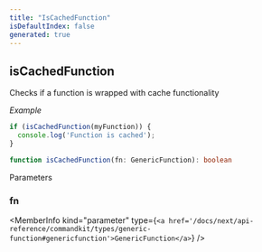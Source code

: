```yaml
---
title: "IsCachedFunction"
isDefaultIndex: false
generated: true
---
```



<!-- This file was generated from the CommandKit source. Do not modify. Instead, re-run the "docgen" script -->


## isCachedFunction

<GenerationInfo sourceFile="packages/cache/src/use-cache.ts" sourceLine="281" packageName="@commandkit/cache" />

Checks if a function is wrapped with cache functionality



*Example*

```ts
if (isCachedFunction(myFunction)) {
  console.log('Function is cached');
}
```

```ts title="Signature"
function isCachedFunction(fn: GenericFunction): boolean
```
Parameters

### fn

<MemberInfo kind="parameter" type={`<a href='/docs/next/api-reference/commandkit/types/generic-function#genericfunction'>GenericFunction</a>`} />

